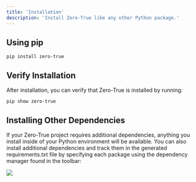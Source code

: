```yaml
---
title: 'Installation'
description: 'Install Zero-True like any other Python package.'
---
```



## Using pip

```CLI
pip install zero-true
```

## Verify Installation

After installation, you can verify that Zero-True is installed by running:

```CLI
pip show zero-true
```

## Installing Other Dependencies

If your Zero-True project requires additional dependencies, anything you install inside of your Python environment will be available. You can also install additional dependencies and track them in the generated requirements.txt file by specifying each package using the dependency manager found in the toolbar:


<Frame>
  <img src="/images/dependency.png" />
</Frame>


